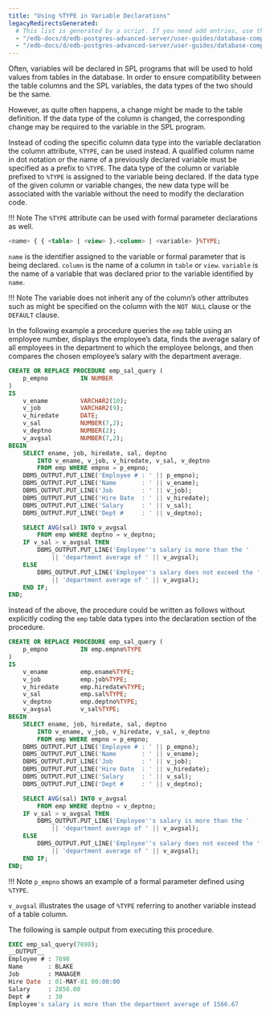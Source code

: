 ```yaml
---
title: "Using %TYPE in Variable Declarations"
legacyRedirectsGenerated:
  # This list is generated by a script. If you need add entries, use the `legacyRedirects` key.
  - "/edb-docs/d/edb-postgres-advanced-server/user-guides/database-compatibility-for-oracle-developers-guide/9.6/Database_Compatibility_for_Oracle_Developers_Guide_v9.6.1.058.html"
  - "/edb-docs/d/edb-postgres-advanced-server/user-guides/database-compatibility-for-oracle-developers-guide/9.5/Database_Compatibility_for_Oracle_Developers_Guide.1.152.html"
---
```


<div id="[using]()%_type_in_variable_declarations" class="registered_link"></div>

Often, variables will be declared in SPL programs that will be used to hold values from tables in the database. In order to ensure compatibility between the table columns and the SPL variables, the data types of the two should be the same.

However, as quite often happens, a change might be made to the table definition. If the data type of the column is changed, the corresponding change may be required to the variable in the SPL program.

Instead of coding the specific column data type into the variable declaration the column attribute, `%TYPE`, can be used instead. A qualified column name in dot notation or the name of a previously declared variable must be specified as a prefix to `%TYPE`. The data type of the column or variable prefixed to `%TYPE` is assigned to the variable being declared. If the data type of the given column or variable changes, the new data type will be associated with the variable without the need to modify the declaration code.

!!! Note
    The `%TYPE` attribute can be used with formal parameter declarations as well.

```sql
<name> { { <table> | <view> }.<column> | <variable> }%TYPE;
```

`name` is the identifier assigned to the variable or formal parameter that is being declared. `column` is the name of a column in `table` or `view`. `variable` is the name of a variable that was declared prior to the variable identified by `name`.

!!! Note
    The variable does not inherit any of the column’s other attributes such as might be specified on the column with the `NOT NULL` clause or the `DEFAULT` clause.

In the following example a procedure queries the `emp` table using an employee number, displays the employee’s data, finds the average salary of all employees in the department to which the employee belongs, and then compares the chosen employee’s salary with the department average.

```sql
CREATE OR REPLACE PROCEDURE emp_sal_query (
    p_empno         IN NUMBER
)
IS
    v_ename         VARCHAR2(10);
    v_job           VARCHAR2(9);
    v_hiredate      DATE;
    v_sal           NUMBER(7,2);
    v_deptno        NUMBER(2);
    v_avgsal        NUMBER(7,2);
BEGIN
    SELECT ename, job, hiredate, sal, deptno
        INTO v_ename, v_job, v_hiredate, v_sal, v_deptno
        FROM emp WHERE empno = p_empno;
    DBMS_OUTPUT.PUT_LINE('Employee # : ' || p_empno);
    DBMS_OUTPUT.PUT_LINE('Name       : ' || v_ename);
    DBMS_OUTPUT.PUT_LINE('Job        : ' || v_job);
    DBMS_OUTPUT.PUT_LINE('Hire Date  : ' || v_hiredate);
    DBMS_OUTPUT.PUT_LINE('Salary     : ' || v_sal);
    DBMS_OUTPUT.PUT_LINE('Dept #     : ' || v_deptno);

    SELECT AVG(sal) INTO v_avgsal
        FROM emp WHERE deptno = v_deptno;
    IF v_sal > v_avgsal THEN
        DBMS_OUTPUT.PUT_LINE('Employee''s salary is more than the '
            || 'department average of ' || v_avgsal);
    ELSE
        DBMS_OUTPUT.PUT_LINE('Employee''s salary does not exceed the '
            || 'department average of ' || v_avgsal);
    END IF;
END;
```

Instead of the above, the procedure could be written as follows without explicitly coding the `emp` table data types into the declaration section of the procedure.

```sql
CREATE OR REPLACE PROCEDURE emp_sal_query (
    p_empno         IN emp.empno%TYPE
)
IS
    v_ename         emp.ename%TYPE;
    v_job           emp.job%TYPE;
    v_hiredate      emp.hiredate%TYPE;
    v_sal           emp.sal%TYPE;
    v_deptno        emp.deptno%TYPE;
    v_avgsal        v_sal%TYPE;
BEGIN
    SELECT ename, job, hiredate, sal, deptno
        INTO v_ename, v_job, v_hiredate, v_sal, v_deptno
        FROM emp WHERE empno = p_empno;
    DBMS_OUTPUT.PUT_LINE('Employee # : ' || p_empno);
    DBMS_OUTPUT.PUT_LINE('Name       : ' || v_ename);
    DBMS_OUTPUT.PUT_LINE('Job        : ' || v_job);
    DBMS_OUTPUT.PUT_LINE('Hire Date  : ' || v_hiredate);
    DBMS_OUTPUT.PUT_LINE('Salary     : ' || v_sal);
    DBMS_OUTPUT.PUT_LINE('Dept #     : ' || v_deptno);

    SELECT AVG(sal) INTO v_avgsal
        FROM emp WHERE deptno = v_deptno;
    IF v_sal > v_avgsal THEN
        DBMS_OUTPUT.PUT_LINE('Employee''s salary is more than the '
            || 'department average of ' || v_avgsal);
    ELSE
        DBMS_OUTPUT.PUT_LINE('Employee''s salary does not exceed the '
            || 'department average of ' || v_avgsal);
    END IF;
END;
```

!!! Note
    `p_empno` shows an example of a formal parameter defined using `%TYPE`.

`v_avgsal` illustrates the usage of `%TYPE` referring to another variable instead of a table column.

The following is sample output from executing this procedure.

```sql
EXEC emp_sal_query(7698);
__OUTPUT__
Employee # : 7698
Name       : BLAKE
Job        : MANAGER
Hire Date  : 01-MAY-81 00:00:00
Salary     : 2850.00
Dept #     : 30
Employee's salary is more than the department average of 1566.67
```
